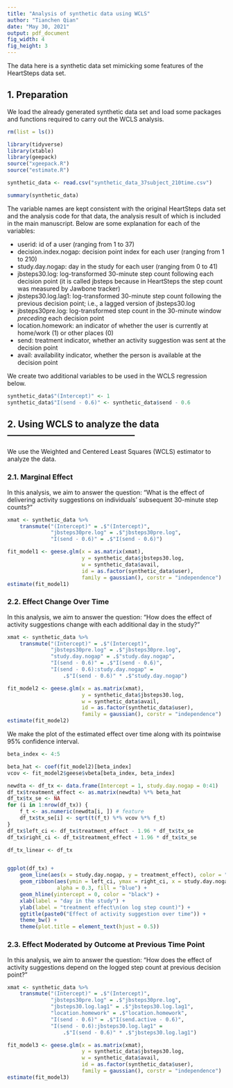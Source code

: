 ```yaml
---
title: "Analysis of synthetic data using WCLS"
author: "Tianchen Qian"
date: "May 30, 2021"
output: pdf_document
fig_width: 4
fig_height: 3 
---
```



The data here is a synthetic data set mimicking some features of the HeartSteps
data set.

## 1. Preparation

We load the already generated synthetic data set and load some packages and functions
required to carry out the WCLS analysis.

```r
rm(list = ls())

library(tidyverse)
library(xtable)
library(geepack)
source("xgeepack.R")
source("estimate.R")

synthetic_data <- read.csv("synthetic_data_37subject_210time.csv")

summary(synthetic_data)
```

The variable names are kept consistent with the original HeartSteps data set and
the analysis code for that data, the analysis result of which is included in the
main manuscript. Below are some explanation for each of the variables:

* userid: id of a user (ranging from 1 to 37)
* decision.index.nogap: decision point index for each user (ranging from 1 to 210)
* study.day.nogap: day in the study for each user (ranging from 0 to 41)
* jbsteps30.log: log-transformed 30-minute step count following each decision point
(it is called jbsteps because in HeartSteps the step count was measured by Jawbone tracker)
* jbsteps30.log.lag1: log-transformed 30-minute step count following the previous decision point;
i.e., a lagged version of jbsteps30.log
* jbsteps30pre.log: log-transformed step count in the 30-minute window *preceding* each decision point
* location.homework: an indicator of whether the user is currently at home/work (1) or other places (0)
* send: treatment indicator, whether an activity suggestion was sent at the decision point
* avail: availability indicator, whether the person is available at the decision point


We create two additional variables to be used in the WCLS regression below.

```r
synthetic_data$"(Intercept)" <- 1
synthetic_data$"I(send - 0.6)" <- synthetic_data$send - 0.6
```

## 2. Using WCLS to analyze the data ------------------------------------------

We use the Weighted and Centered Least Squares (WCLS) estimator to analyze the data.

### 2.1. Marginal Effect

In this analysis, we aim to answer the question: "What is the effect of
delivering activity suggestions on individuals’ subsequent 30-minute step counts?"

```r
xmat <- synthetic_data %>%
    transmute("(Intercept)" = .$"(Intercept)",
              "jbsteps30pre.log" = .$"jbsteps30pre.log",
              "I(send - 0.6)" = .$"I(send - 0.6)")

fit_model1 <- geese.glm(x = as.matrix(xmat),
                        y = synthetic_data$jbsteps30.log,
                        w = synthetic_data$avail,
                        id = as.factor(synthetic_data$user),
                        family = gaussian(), corstr = "independence")
estimate(fit_model1)
```



### 2.2. Effect Change Over Time

In this analysis, we aim to answer the question: "How does the effect of
activity suggestions change with each additional day in the study?"

```r
xmat <- synthetic_data %>%
    transmute("(Intercept)" = .$"(Intercept)",
              "jbsteps30pre.log" = .$"jbsteps30pre.log",
              "study.day.nogap" = .$"study.day.nogap",
              "I(send - 0.6)" = .$"I(send - 0.6)",
              "I(send - 0.6):study.day.nogap" =
                  .$"I(send - 0.6)" * .$"study.day.nogap")

fit_model2 <- geese.glm(x = as.matrix(xmat),
                        y = synthetic_data$jbsteps30.log,
                        w = synthetic_data$avail,
                        id = as.factor(synthetic_data$user),
                        family = gaussian(), corstr = "independence")
estimate(fit_model2)

```

We make the plot of the estimated effect over time along with its pointwise
95% confidence interval.

```r
beta_index <- 4:5

beta_hat <- coef(fit_model2)[beta_index]
vcov <- fit_model2$geese$vbeta[beta_index, beta_index]

newdta <- df_tx <- data.frame(Intercept = 1, study.day.nogap = 0:41)
df_tx$treatment_effect <- as.matrix(newdta) %*% beta_hat
df_tx$tx_se <- NA
for (i in 1:nrow(df_tx)) {
    f_t <- as.numeric(newdta[i, ]) # feature
    df_tx$tx_se[i] <- sqrt(t(f_t) %*% vcov %*% f_t)
}
df_tx$left_ci <- df_tx$treatment_effect - 1.96 * df_tx$tx_se
df_tx$right_ci <- df_tx$treatment_effect + 1.96 * df_tx$tx_se

df_tx_linear <- df_tx


ggplot(df_tx) + 
    geom_line(aes(x = study.day.nogap, y = treatment_effect), color = "blue") +
    geom_ribbon(aes(ymin = left_ci, ymax = right_ci, x = study.day.nogap),
                alpha = 0.3, fill = "blue") +
    geom_hline(yintercept = 0, color = "black") +
    xlab(label = "day in the study") +
    ylab(label = "treatment effect\n(on log step count)") +
    ggtitle(paste0("Effect of activity suggestion over time")) +
    theme_bw() +
    theme(plot.title = element_text(hjust = 0.5))
```


### 2.3. Effect Moderated by Outcome at Previous Time Point

In this analysis, we aim to answer the question: "How does the effect of
activity suggestions depend on the logged step count at previous decision point?"


```r
xmat <- synthetic_data %>%
    transmute("(Intercept)" = .$"(Intercept)",
              "jbsteps30pre.log" = .$"jbsteps30pre.log",
              "jbsteps30.log.lag1" = .$"jbsteps30.log.lag1",
              "location.homework" = .$"location.homework",
              "I(send - 0.6)" = .$"I(send.active - 0.6)",
              "I(send - 0.6):jbsteps30.log.lag1" =
                  .$"I(send - 0.6)" * .$"jbsteps30.log.lag1")

fit_model3 <- geese.glm(x = as.matrix(xmat),
                        y = synthetic_data$jbsteps30.log,
                        w = synthetic_data$avail,
                        id = as.factor(synthetic_data$user),
                        family = gaussian(), corstr = "independence")
estimate(fit_model3)
```